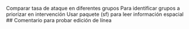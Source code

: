 Comparar tasa de ataque en diferentes grupos
Para identificar grupos a priorizar en intervención
Usar paquete (sf) para leer información espacial
## Comentario para probar edición de línea
